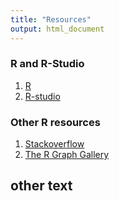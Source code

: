 ```yaml
---
title: "Resources"
output: html_document
---
```


### R and R-Studio

1. [R](http://www.r-project.org) 
2. [R-studio](http://www.rstudio.com)

### Other R resources

1. [Stackoverflow](https://stackoverflow.com) 
1. [The R Graph Gallery](https://r-graph-gallery.com) 

## other text
